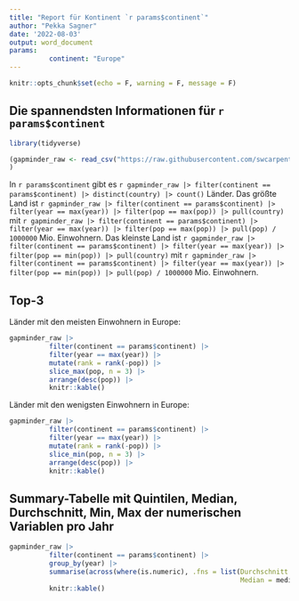 ```yaml
---
title: "Report für Kontinent `r params$continent`"
author: "Pekka Sagner"
date: '2022-08-03'
output: word_document
params:
          continent: "Europe"
---
```


```r
knitr::opts_chunk$set(echo = F, warning = F, message = F)
```

## Die spannendsten Informationen für `r params$continent`


```r
library(tidyverse)

(gapminder_raw <- read_csv("https://raw.githubusercontent.com/swcarpentry/r-novice-gapminder/gh-pages/_episodes_rmd/data/gapminder-FiveYearData.csv")
)

```

In `r params$continent` gibt es `r gapminder_raw |> filter(continent == params$continent) |> distinct(country) |> count()` Länder. Das größte Land ist `r gapminder_raw |> filter(continent == params$continent) |> filter(year == max(year)) |> filter(pop == max(pop)) |> pull(country)` mit `r gapminder_raw |> filter(continent == params$continent) |> filter(year == max(year)) |> filter(pop == max(pop)) |> pull(pop) / 1000000` Mio. Einwohnern. Das kleinste Land ist `r gapminder_raw |> filter(continent == params$continent) |> filter(year == max(year)) |> filter(pop == min(pop)) |> pull(country)` mit `r gapminder_raw |> filter(continent == params$continent) |> filter(year == max(year)) |> filter(pop == min(pop)) |> pull(pop) / 1000000` Mio. Einwohnern.


## Top-3

Länder mit den meisten Einwohnern in Europe:

```r
gapminder_raw |> 
          filter(continent == params$continent) |> 
          filter(year == max(year)) |> 
          mutate(rank = rank(-pop)) |> 
          slice_max(pop, n = 3) |> 
          arrange(desc(pop)) |> 
          knitr::kable()
```

Länder mit den wenigsten Einwohnern in Europe:

```r
gapminder_raw |> 
          filter(continent == params$continent) |> 
          filter(year == max(year)) |> 
          mutate(rank = rank(-pop)) |> 
          slice_min(pop, n = 3) |> 
          arrange(desc(pop)) |> 
          knitr::kable()
```


## Summary-Tabelle mit Quintilen, Median, Durchschnitt, Min, Max der numerischen Variablen pro Jahr

```r
gapminder_raw |> 
          filter(continent == params$continent) |> 
          group_by(year) |> 
          summarise(across(where(is.numeric), .fns = list(Durchschnitt = mean,
                                                          Median = median))) |> 
          knitr::kable()
```

